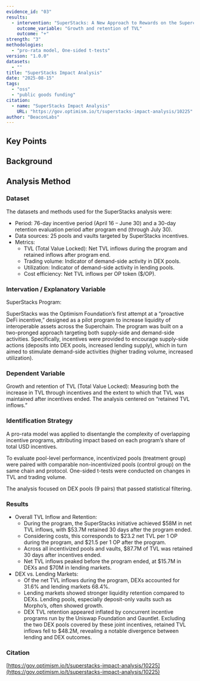 ```yaml
---
evidence_id: "03"
results:
  - intervention: "SuperStacks: A New Approach to Rewards on the Superchain"
    outcome_variable: "Growth and retention of TVL"
    outcome: "+"
strength: "3"
methodologies:
  - "pro-rata model, One-sided t-tests"
version: "1.0.0"
datasets:
  - ""
title: "SuperStacks Impact Analysis"
date: "2025-08-15"
tags:
  - "oss"
  - "public goods funding"
citation:
  - name: "SuperStacks Impact Analysis"
    URL: "https://gov.optimism.io/t/superstacks-impact-analysis/10225"
author: "BeaconLabs"
---
```


## Key Points


## Background



## Analysis Method

### Dataset

The datasets and methods used for the SuperStacks analysis were:

- Period: 76-day incentive period (April 16 – June 30) and a 30-day retention evaluation period after program end (through July 30).
- Data sources: 25 pools and vaults targeted by SuperStacks incentives.
- Metrics:
  - TVL (Total Value Locked): Net TVL inflows during the program and retained inflows after program end.
  - Trading volume: Indicator of demand-side activity in DEX pools.
  - Utilization: Indicator of demand-side activity in lending pools.
  - Cost efficiency: Net TVL inflows per OP token ($/OP).

### Intervation / Explanatory Variable

SuperStacks Program: 

SuperStacks was the Optimism Foundation’s first attempt at a “proactive DeFi incentive,” designed as a pilot program to increase liquidity of interoperable assets across the Superchain. The program was built on a two-pronged approach targeting both supply-side and demand-side activities. Specifically, incentives were provided to encourage supply-side actions (deposits into DEX pools, increased lending supply), which in turn aimed to stimulate demand-side activities (higher trading volume, increased utilization).

### Dependent Variable

Growth and retention of TVL (Total Value Locked): Measuring both the increase in TVL through incentives and the extent to which that TVL was maintained after incentives ended. The analysis centered on “retained TVL inflows.”

### Identification Strategy

A pro-rata model was applied to disentangle the complexity of overlapping incentive programs, attributing impact based on each program’s share of total USD incentives.

To evaluate pool-level performance, incentivized pools (treatment group) were paired with comparable non-incentivized pools (control group) on the same chain and protocol. One-sided t-tests were conducted on changes in TVL and trading volume.

The analysis focused on DEX pools (9 pairs) that passed statistical filtering.

### Results
- Overall TVL Inflow and Retention:
  - During the program, the SuperStacks initiative achieved $58M in net TVL inflows, with $53.7M retained 30 days after the program ended.
  - Considering costs, this corresponds to $23.2 net TVL per 1 OP during the program, and $21.5 per 1 OP after the program.
  - Across all incentivized pools and vaults, $87.7M of TVL was retained 30 days after incentives ended.
  - Net TVL inflows peaked before the program ended, at $15.7M in DEXs and $70M in lending markets.
- DEX vs. Lending Markets:
  - Of the net TVL inflows during the program, DEXs accounted for 31.6% and lending markets 68.4%.
  - Lending markets showed stronger liquidity retention compared to DEXs. Lending pools, especially deposit-only vaults such as Morpho’s, often showed growth.
  - DEX TVL retention appeared inflated by concurrent incentive programs run by the Uniswap Foundation and Gauntlet. Excluding the two DEX pools covered by these joint incentives, retained TVL inflows fell to $48.2M, revealing a notable divergence between lending and DEX outcomes.

### Citation

[https://gov.optimism.io/t/superstacks-impact-analysis/10225](https://gov.optimism.io/t/superstacks-impact-analysis/10225)
